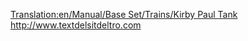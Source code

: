 [[Translation:en/Manual/Base Set/Trains/Kirby Paul Tank]]
http://www.textdelsitdeltro.com 
{{en/Manual/Base Set/Trains/Trains|Cost=Â£8,203 ($16.462)
|Speed=64 kph (40 mph)
|Weight=47 t
|Power=300 hp (223 kW)
|Annual=Â£820 ($1.640)
|Designed=1925
|Lifespan=15
|Capacity=N/A
|Description=The Kirby-Paul Tank is among the engines available when the game starts. It's cheap and has very low speed and power. Upgrade away from these as soon as time and money permit it.
|Real-life=Collett Pannier Tank, most specifically, the [http://en.wikipedia.org/wiki/GWR_5700_Class GWR 5700 Class].
}}